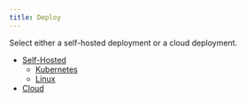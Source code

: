 ```yaml
---
title: Deploy
---
```


<head>
    <meta name="title" content="Deploy | Redpanda Docs"/>
    <meta name="description" content="Deploy Redpanda."/>
    <link rel="canonical" href="https://docs.redpanda.com/docs/deploy/" />
</head>

Select either a self-hosted deployment or a cloud deployment.

  - [Self-Hosted](../deploy/deployment-option/self-hosted)
    - [Kubernetes](../deploy/deployment-option/self-hosted/kubernetes)
    - [Linux](../deploy/deployment-option/self-hosted/manual)
  - [Cloud](../deploy/deployment-option/cloud)
